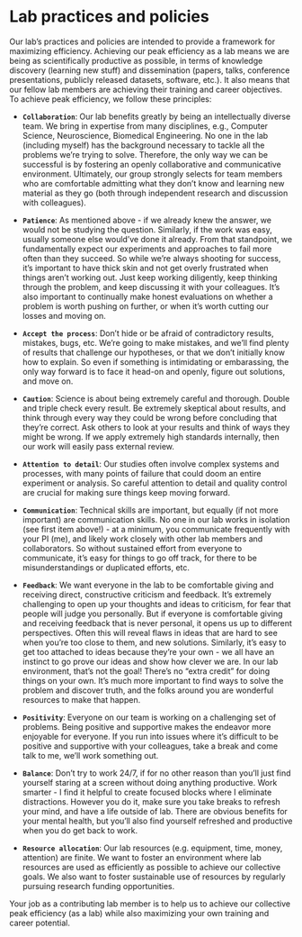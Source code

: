 # Lab practices and policies {.unnumbered}

Our lab’s practices and policies are intended to provide a framework for maximizing efficiency. Achieving our peak efficiency as a lab means we are being as scientifically productive as possible, in terms of knowledge discovery (learning new stuff) and dissemination (papers, talks, conference presentations, publicly released datasets, software, etc.). It also means that our fellow lab members are achieving their training and career objectives. To achieve peak efficiency, we follow these principles:


* **`Collaboration`**: Our lab benefits greatly by being an intellectually diverse team. We bring in expertise from many disciplines, e.g., Computer Science, Neuroscience, Biomedical Engineering. No one in the lab (including myself) has the background necessary to tackle all the problems we're trying to solve. Therefore, the only way we can be successful is by fostering an openly collaborative and communicative environment. Ultimately, our group strongly selects for team members who are comfortable admitting what they don't know and learning new material as they go (both through independent research and discussion with colleagues).

* **`Patience`**: As mentioned above - if we already knew the answer, we would not be studying the question. Similarly, if the work was easy, usually someone else would've done it already. From that standpoint, we fundamentally expect our experiments and approaches to fail more often than they succeed. So while we're always shooting for success, it's important to have thick skin and not get overly frustrated when things aren't working out. Just keep working diligently, keep thinking through the problem, and keep discussing it with your colleagues. It's also important to continually make honest evaluations on whether a problem is worth pushing on further, or when it's worth cutting our losses and moving on.

* **`Accept the process`**: Don't hide or be afraid of contradictory results, mistakes, bugs, etc. We're going to make mistakes, and we'll find plenty of results that challenge our hypotheses, or that we don't initially know how to explain. So even if something is intimidating or embarassing, the only way forward is to face it head-on and openly, figure out solutions, and move on.

* **`Caution`**: Science is about being extremely careful and thorough. Double and triple check every result. Be extremely skeptical about results, and think through every way they could be wrong before concluding that they're correct. Ask others to look at your results and think of ways they might be wrong. If we apply extremely high standards internally, then our work will easily pass external review.

* **`Attention to detail`**: Our studies often involve complex systems and processes, with many points of failure that could doom an entire experiment or analysis. So careful attention to detail and quality control are crucial for making sure things keep moving forward.

* **`Communication`**: Technical skills are important, but equally (if not more important) are communication skills. No one in our lab works in isolation (see first item above!) - at a minimum, you communicate frequently with your PI (me), and likely work closely with other lab members and collaborators. So without sustained effort from everyone to communicate, it's easy for things to go off track, for there to be misunderstandings or duplicated efforts, etc.

* **`Feedback`**: We want everyone in the lab to be comfortable giving and receiving direct, constructive criticism and feedback. It's extremely challenging to open up your thoughts and ideas to criticism, for fear that people will judge you personally. But if everyone is comfortable giving and receiving feedback that is never personal, it opens us up to different perspectives. Often this will reveal flaws in ideas that are hard to see when you're too close to them, and new solutions. Similarly, it's easy to get too attached to ideas because they're your own - we all have an instinct to go prove our ideas and show how clever we are. In our lab environment, that's not the goal! There's no "extra credit" for doing things on your own. It's much more important to find ways to solve the problem and discover truth, and the folks around you are wonderful resources to make that happen.

* **`Positivity`**: Everyone on our team is working on a challenging set of problems. Being positive and supportive makes the endeavor more enjoyable for everyone. If you run into issues where it's difficult to be positive and supportive with your colleagues, take a break and come talk to me, we'll work something out.

* **`Balance`**: Don't try to work 24/7, if for no other reason than you'll just find yourself staring at a screen without doing anything productive. Work smarter - I find it helpful to create focused blocks where I eliminate distractions. However you do it, make sure you take breaks to refresh your mind, and have a life outside of lab. There are obvious benefits for your mental health, but you'll also find yourself refreshed and productive when you do get back to work.


* **`Resource allocation`**: Our lab resources (e.g. equipment, time, money, attention) are finite. We want to foster an environment where lab resources are used as efficiently as possible to achieve our collective goals. We also want to foster sustainable use of resources by regularly pursuing research funding opportunities.


Your job as a contributing lab member is to help us to achieve our collective peak efficiency (as a lab) while also maximizing your own training and career potential.